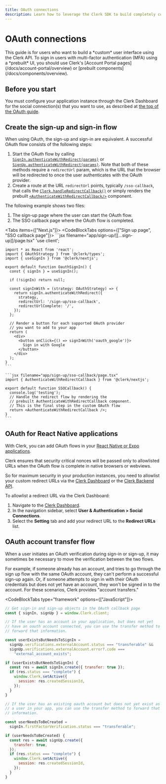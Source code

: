 ```yaml
---
title: OAuth connections
description: Learn how to leverage the Clerk SDK to build completely custom OAuth flows.
---
```


# OAuth connections

<Callout type="danger">
  This guide is for users who want to build a *custom* user interface using the Clerk API. To sign in users with multi-factor authentication (MFA) using a *prebuilt* UI, you should use Clerk's [Account Portal pages](/docs/account-portal/overview) or [prebuilt components](/docs/components/overview).
</Callout>

## Before you start

You must configure your application instance through the Clerk Dashboard for the social connection(s) that you want to use, as described at [the top of the OAuth guide](/docs/authentication/social-connections/oauth#configuration).

## Create the sign-up and sign-in flow

When using OAuth, the sign-up and sign-in are equivalent. A successful OAuth flow consists of the following steps:

1. Start the OAuth flow by calling [`SignIn.authenticateWithRedirect(params)`](/docs/references/javascript/sign-in/authenticate-with#authenticate-with-redirect) or [`SignUp.authenticateWithRedirect(params)`](/docs/references/javascript/sign-up/authenticate-with#authenticate-with-redirect). Note that both of these methods require a `redirectUrl` param, which is the URL that the browser will be redirected to once the user authenticates with the OAuth provider.
2. Create a route at the URL `redirectUrl` points, typically `/sso-callback`, that calls the [`Clerk.handleRedirectCallback()`](/docs/references/javascript/clerk/handle-navigation#handle-redirect-callback) or simply renders the prebuilt [`<AuthenticateWithRedirectCallback/>`](/docs/components/control/authenticate-with-callback) component.

The following example shows two files:

1. The sign-up page where the user can start the OAuth flow.
2. The SSO callback page where the OAuth flow is completed.

<Tabs items={["Next.js"]}>
  <Tab>
  <CodeBlockTabs options={["Sign up page", "SSO callback page"]}>
    ```jsx filename="app/sign-up/[[...sign-up]]/page.tsx"
    'use client';

    import * as React from 'react';
    import { OAuthStrategy } from '@clerk/types';
    import { useSignIn } from '@clerk/nextjs';

    export default function OauthSignIn() {
      const { signIn } = useSignIn();

      if (!signIn) return null;

      const signInWith = (strategy: OAuthStrategy) => {
        return signIn.authenticateWithRedirect({
          strategy,
          redirectUrl: '/sign-up/sso-callback',
          redirectUrlComplete: '/',
        });
      };

      // Render a button for each supported OAuth provider
      // you want to add to your app
      return (
        <div>
          <button onClick={() => signInWith('oauth_google')}>
            Sign in with Google
          </button>
        </div>
      );
    }
    ```

    ```jsx filename="app/sign-up/sso-callback/page.tsx"
    import { AuthenticateWithRedirectCallback } from '@clerk/nextjs';

    export default function SSOCallback() {
      console.log('testing');
      // Handle the redirect flow by rendering the
      // prebuilt AuthenticateWithRedirectCallback component.
      // This is the final step in the custom OAuth flow
      return <AuthenticateWithRedirectCallback />;
    }
    ```
  </CodeBlockTabs>
  </Tab>
</Tabs>

## OAuth for React Native applications

With Clerk, you can add OAuth flows in your [React Native or Expo applications](/docs/quickstarts/expo).

Clerk ensures that security critical nonces will be passed only to allowlisted URLs when the OAuth flow is complete in native browsers or webviews.

So for maximum security in your production instances, you need to allowlist your custom redirect URLs via the [Clerk Dashboard](https://dashboard.clerk.com/) or the [Clerk Backend API](https://clerk.com/docs/reference/backend-api/tag/Redirect-URLs).

To allowlist a redirect URL via the Clerk Dashboard:
1. Navigate to the [Clerk Dashboard](https://dashboard.clerk.com/last-active?path=user-authentication/social-connections).
2. In the navigation sidebar, select **User & Authentication > Social Connections**.
3. Select the **Setting** tab and add your redirect URL to the **Redirect URLs** list.

## OAuth account transfer flow

When a user initiates an OAuth verification during sign-in or sign-up, it may sometimes be necessary to move the verification between the two flows.

For example, if someone already has an account, and tries to go through the sign up flow with the same OAuth account, they can't perform a successful sign-up again. Or, if someone attempts to sign in with their OAuth credentials but does not yet have an account, they won't be signed in to the account. For these scenarios, Clerk provides "account transfers."

<CodeBlockTabs type="framework" options={["JavaScript"]}>
```js
// Get sign-in and sign-up objects in the OAuth callback page
const { signIn, signUp } = window.Clerk.client;

// If the user has an account in your application, but does not yet
// have an oauth account connected, you can use the transfer method to
// forward that information.

const userExistsButNeedsToSignIn =
  signUp.verifications.externalAccount.status === "transferable" &&
  signUp.verifications.externalAccount.error?.code ===
    "external_account_exists";

if (userExistsButNeedsToSignIn) {
  const res = await signIn.create({ transfer: true });
  if (res.status === "complete") {
    window.Clerk.setActive({
      session: res.createdSessionId,
    });
  }
}

// If the user has an existing oauth account but does not yet exist as
// a user in your app, you can use the transfer method to forward that
// information.

const userNeedsToBeCreated =
  signIn.firstFactorVerification.status === "transferable";

if (userNeedsToBeCreated) {
  const res = await signUp.create({
    transfer: true,
  });
  if (res.status === "complete") {
    window.Clerk.setActive({
      session: res.createdSessionId,
    });
  }
}
```
</CodeBlockTabs>
